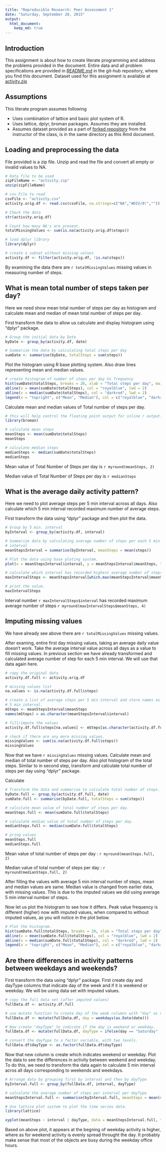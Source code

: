 ```yaml
---
title: "Reproducible Research: Peer Assessment 1"
date: "Saturday, September 20, 2015"
output: 
  html_document:
    keep_md: true
---
```


## Introduction

This assignment is about how to create literate programming and address the problems provided in the document. Entire data and all problem specifications are provided in [README.md](https://github.com/git-madhav/RepData_PeerAssessment1/blob/master/README.md) in the git-hub repository, where you find this document. Dataset used for this assignment is available at [activity.zip](https://github.com/git-madhav/RepData_PeerAssessment1)

## Assumptions

This literate program assumes following

* Uses combination of lattice and basic plot system of R.
* Uses lattice, dplyr, broman packages. Assumes they are installed.
* Assumes dataset provided as a part of [forked repository](https://github.com/rdpeng/RepData_PeerAssessment1) from the instructor of the class, is in the same directory as this Rmd document.  

## Loading and preprocessing the data

File provided is a zip file. Unzip and read the file and convert all empty or invalid values to NA. 

```r
# Data file to be used
zipFileName <- "activity.zip"
unzip(zipFileName)

# csv File to read
csvFile <- "activity.csv"
activity.orig.df <- read.csv(csvFile, na.strings=c("NA","#DIV/0!",""))

# Check the data
str(activity.orig.df)

# Count how many NA's are present.
totalMissingValues <- sum(is.na(activity.orig.df$steps))

# load dplyr library
library(dplyr)

# create a subset without missing values
activity.df <- filter(activity.orig.df, !is.na(steps))
```

By examining the data there are `r totalMissingValues` missing values in measuring number of steps. 

## What is mean total number of steps taken per day?

Here we need show mean total number of steps per day as histogram and calculate mean and median of mean total number of steps per day.

First transform the data to allow us calculate and display histogram using "dplyr" package.

```r
# Group the initial data by Date
byDate <- group_by(activity.df, date)

# Summarize the data by calculating total steps per day
sumDate <- summarise(byDate, totalSteps = sum(steps))
```

Plot the histogram using R base plotting system. Also draw lines representing mean and median values. 

```r

# create histogram of number of steps per day Vs frequency
hist(sumDate$totalSteps, breaks = 20, xlab = "Total steps per day", main = "Total Steps Taken Per Day", col = "lightgreen", xlim = c(0, 25000))
abline(v = mean(sumDate$totalSteps), col = "royalblue", lwd = 2)
abline(v = median(sumDate$totalSteps), col = "darkred", lwd = 2)
legend(x = "topright", c("Mean", "Median"), col = c("royalblue", "darkred"), lwd = c(2, 2))

```

Calculate mean and median values of Total number of steps per day.

```r
# this will help control the floating point output for inline r output.
library(broman)

# calculate mean steps
meanSteps <- mean(sumDate$totalSteps)
meanSteps

# calculate median steps
medianSteps <- median(sumDate$totalSteps)
medianSteps
```

Mean value of Total Number of Steps per day is `r myround(meanSteps, 2)`

Median value of Total Number of Steps per day is `r medianSteps`

## What is the average daily activity pattern?

Here we need to plot average steps per 5 min interval across all days. Also calculate which 5 min interval recorded maximum number of average steps.

First transform the data using "dplyr" package and then plot the data.


```r
# Group by 5 min. interval
byInterval <- group_by(activity.df, interval)

# Summarize data by calculating average number of steps per each 5 min
# interval
meanStepsInterval = summarise(byInterval, meanSteps = mean(steps))

# Plot the data using base ploting system.
plot(x = meanStepsInterval$interval, y = meanStepsInterval$meanSteps, type = "l", xlab = "Interval", ylab = "Average Steps", main = "Time Series: Avg. Daily Activity", col = "Blue")

# calculate which interval has recorded highest average number of steps.
maxIntervalSteps <- meanStepsInterval[which.max(meanStepsInterval$meanSteps),]

# print the value.
maxIntervalSteps

```

Interval number `r maxIntervalSteps$interval` has recorded maximum average number of steps `r myround(maxIntervalSteps$meanSteps, 4)`

## Imputing missing values

We have already see above there are `r totalMissingValues` missing values.

After examing, entire first day missing values, taking an average daily value doesn't work. Take the average interval value across all days as a value to fill missing values. In previous section we have already transformed and calculated average number of step for each 5 min interval. We will use that data again here.

```r

# copy the original data
activity.df.full <- activity.orig.df

# missing values list
na.values <- is.na(activity.df.full$steps)

# create a list of average steps per 5 min interval and store names as 
# 5 min interval.
mSteps <- meanStepsInterval$meanSteps
names(mSteps) = as.character(meanStepsInterval$interval)

# fill/impute the values
activity.df.full$steps[na.values] <- mSteps[as.character(activity.df.full$interval[na.values])]

# check if there are any more missing values.
missingValues <- sum(is.na(activity.df.full$steps))
missingValues
```

Now that we have `r missingValues` missing values. Calculate mean and median of total number of steps per day. Also plot histogram of the total steps. Similar to in second step, transform and calculate total number of steps per day using "dplyr" package.

Calculate
```r
# Transform the data and summarise to calculate total number of steps.
byDate.full <- group_by(activity.df.full, date)
sumDate.full <- summarise(byDate.full, totalSteps = sum(steps))

# calculate mean value of total number of steps per day.
meanSteps.full <- mean(sumDate.full$totalSteps)

# calculate median value of total number of steps per day.
medianSteps.full <- median(sumDate.full$totalSteps)

# pring values
meanSteps.full
medianSteps.full
```

Mean value of total number of steps per day : `r myround(meanSteps.full, 2)`

Median value of total number of steps per day : `r myround(medianSteps.full, 2)`

After filling the values with average 5 min interval number of steps, mean and median values are same. Median value is changed from earlier data, with missing values. This is due to the imputed values we did using average 5 min interval number of steps. 

Now let us plot the histogram to see how it differs. Peak value frequency is different (higher) now with imputed values, when compared to without imputed values, as you will notice in the plot below.

```r

# Plot the histogram.
hist(sumDate.full$totalSteps, breaks = 20, xlab = "Total steps per day", main = "Total Steps Taken Per Day, with imputed missing values", col = "lightgreen", xlim = c(0, 25000), ylim = c(0, 20))
abline(v = mean(sumDate.full$totalSteps), col = "royalblue", lwd = 2)
abline(v = median(sumDate.full$totalSteps), col = "darkred", lwd = 2)
legend(x = "topright", c("Mean", "Median"), col = c("royalblue", "darkred"), lwd = c(2, 2))
```

## Are there differences in activity patterns between weekdays and weekends?

First transform the data using "dplyr" package. First create day and dayType columns that indicate day of the week and if it is weekend or weekday. We will be using data set with imputed values.

```r

# copy the full data set (after imputed values)
fullData.df <- activity.df.full

# use mutate function to create day of the week columns with "day" as name.
fullData.df <- mutate(fullData.df, day = weekdays(as.Date(date)))

# Now create "dayType" to indicate if the day is weekend or weekday.
fullData.df <- mutate(fullData.df, dayType = ifelse(day == "Saturday" | day == "Sunday", "weekend", "weekday"))

# convert the dayType to a factor variable, with two levels.
fullData.df$dayType <- as.factor(fullData.df$dayType)
```

Now that new column is create which indicates weekend or weekday. Plot the data to see the differences in activity between weekend and weekday. To do this, we need to transform the data again to calculate 5 min interval acros all days corresponding to weekends and weekdays.

```r
# Arrange data by grouping first by interval and then by dayType
byInterval.full <- group_by(fullData.df, interval, dayType)

# calculate the average number of steps per interval per dayType
meanStepsInterval.full <- summarise(byInterval.full, meanSteps = mean(steps))

# Use lattice plot system to plot the time series data.
library(lattice)

xyplot(meanSteps ~ interval | dayType, data = meanStepsInterval.full, type = "l", main = "Time Series: Avg. Daily Activity", ylab = "Average Steps", xlab = "Interval", layout = c(1, 2), col = "royalblue")

```

Based on above plot, it appears at the begning of weekday activity is higher, where as for weekend activity is evenly spread throught the day. It probably make sense that most of the objects are busy during the weekday office hours. 

